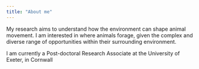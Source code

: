 ```yaml
---
title: "About me"
---
```


My research aims to understand how the environment can shape animal movement. I am interested in where animals forage, given the complex and diverse range of opportunities within their surrounding environment.

I am currently a Post-doctoral Research Associate at the University of Exeter, in Cornwall
